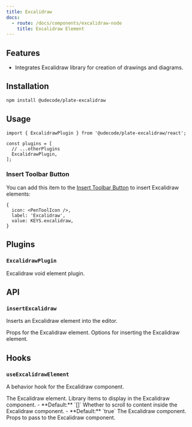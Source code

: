 ```yaml
---
title: Excalidraw
docs:
  - route: /docs/components/excalidraw-node
    title: Excalidraw Element
---
```


<ComponentPreview name="excalidraw-demo" />

<PackageInfo>

## Features

- Integrates Excalidraw library for creation of drawings and diagrams.

</PackageInfo>

## Installation

```bash
npm install @udecode/plate-excalidraw
```

## Usage

```tsx
import { ExcalidrawPlugin } from '@udecode/plate-excalidraw/react';

const plugins = [
  // ...otherPlugins
  ExcalidrawPlugin,
];
```

### Insert Toolbar Button

You can add this item to the [Insert Toolbar Button](/docs/toolbar#insert-toolbar-button) to insert Excalidraw elements:

```tsx
{
  icon: <PenToolIcon />,
  label: 'Excalidraw',
  value: KEYS.excalidraw,
}
```

## Plugins

### `ExcalidrawPlugin`

Excalidraw void element plugin.

## API

### `insertExcalidraw`

Inserts an Excalidraw element into the editor.

<API name="insertExcalidraw">
<APIParameters>
  <APIItem name="props" type="NodeProps<TExcalidrawElement>" optional>
    Props for the Excalidraw element.
  </APIItem>
  <APIItem name="options" type="InsertNodesOptions" optional>
    Options for inserting the Excalidraw element.
  </APIItem>
</APIParameters>
</API>

## Hooks

### `useExcalidrawElement`

A behavior hook for the Excalidraw component.

<API name="useExcalidrawElement">
<APIState>
  <APIItem name="element" type="TExcalidrawElement">
    The Excalidraw element.
  </APIItem>
  <APIItem name="libraryItems" type="LibraryItems" optional>
    Library items to display in the Excalidraw component.
    - **Default:** `[]`
  </APIItem>
  <APIItem name="scrollToContent" type="boolean" optional>
    Whether to scroll to content inside the Excalidraw component.
    - **Default:** `true`
  </APIItem>
</APIState>

<APIReturns type="object">
  <APIItem name="Excalidraw" type="any">
    The Excalidraw component.
  </APIItem>
  <APIItem name="excalidrawProps" type="ExcalidrawProps">
    Props to pass to the Excalidraw component.
  </APIItem>
</APIReturns>
</API>